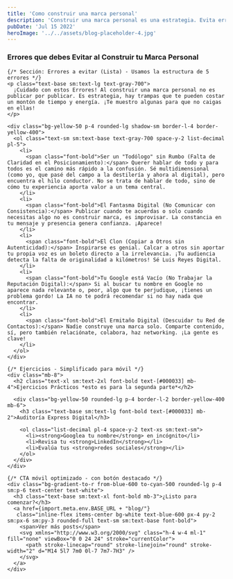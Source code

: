 ```yaml
---
title: 'Como construir una marca personal'
description: 'Construir una marca personal es una estrategia. Evita errores comunes que pueden costarte tiempo y energía, y aprende a posicionarte con claridad.'
pubDate: 'Jul 15 2022'
heroImage: '../../assets/blog-placeholder-4.jpg'
---
```







<section class="max-w-4xl mx-auto px-4 py-8 sm:py-12">
  <article class="prose prose-sm sm:prose-lg">
    <h1>Errores que debes Evitar al Construir tu Marca Personal</h1>

    {/* Sección: Errores a evitar (Lista) - Usamos la estructura de 5 errores */}
    <p class="text-base sm:text-lg text-gray-700">
      ¡Cuidado con estos Errores! Al construir una marca personal no es publicar por publicar. Es estrategia, hay trampas que te pueden costar un montón de tiempo y energía. ¡Te muestro algunas para que no caigas en ellas!
    </p>
    
    <div class="bg-yellow-50 p-4 rounded-lg shadow-sm border-l-4 border-yellow-400">
      <ol class="text-sm sm:text-base text-gray-700 space-y-2 list-decimal pl-5">
        <li>
          <span class="font-bold">Ser un "Todólogo" sin Rumbo (Falta de Claridad en el Posicionamiento):</span> Querer hablar de todo y para todos es el camino más rápido a la confusión. Sé multidimensional (como yo, que pasé del campo a la destilería y ahora al digital), pero encuentra el hilo conductor. No se trata de hablar de todo, sino de cómo tu experiencia aporta valor a un tema central.
        </li>
        <li>
          <span class="font-bold">El Fantasma Digital (No Comunicar con Consistencia):</span> Publicar cuando te acuerdas o solo cuando necesitas algo no es construir marca, es improvisar. La constancia en tu mensaje y presencia genera confianza. ¡Aparece!
        </li>
        <li>
          <span class="font-bold">El Clon (Copiar a Otros sin Autenticidad):</span> Inspirarse es genial. Calcar a otros sin aportar tu propia voz es un boleto directo a la irrelevancia. ¡Tu audiencia detecta la falta de originalidad a kilómetros! Sé Luis Reyes Digital.
        </li>
        <li>
          <span class="font-bold">Tu Google está Vacío (No Trabajar la Reputación Digital):</span> Si al buscar tu nombre en Google no aparece nada relevante o, peor, algo que te perjudique, ¡tienes un problema gordo! La IA no te podrá recomendar si no hay nada que encontrar.
        </li>
        <li>
          <span class="font-bold">El Ermitaño Digital (Descuidar tu Red de Contactos):</span> Nadie construye una marca solo. Comparte contenido, sí, pero también relaciónate, colabora, haz networking. ¡La gente es clave!
        </li>
      </ol>
    </div>

    {/* Ejercicios - Simplificado para móvil */}
    <div class="mb-8">
      <h2 class="text-xl sm:text-2xl font-bold text-[#000033] mb-4">Ejercicios Prácticos *esto es para la segunda parte*</h2>
      
      <div class="bg-yellow-50 rounded-lg p-4 border-l-2 border-yellow-400 mb-6">
        <h3 class="text-base sm:text-lg font-bold text-[#000033] mb-2">Auditoría Express Digital</h3>
        
        <ol class="list-decimal pl-4 space-y-2 text-xs sm:text-sm">
          <li><strong>Googlea tu nombre</strong> en incógnito</li>
          <li>Revisa tu <strong>LinkedIn</strong></li>
          <li>Evalúa tus <strong>redes sociales</strong></li>
        </ol>
      </div>
    </div>

    {/* CTA móvil optimizado - con botón destacado */}
    <div class="bg-gradient-to-r from-blue-600 to-cyan-500 rounded-lg p-4 sm:p-6 text-center text-white">
      <h3 class="text-base sm:text-xl font-bold mb-3">¿Listo para comenzar?</h3>
      <a href={import.meta.env.BASE_URL + "blog/"} 
       class="inline-flex items-center bg-white text-blue-600 px-4 py-2 sm:px-6 sm:py-3 rounded-full text-sm sm:text-base font-bold">
        <span>Ver más posts</span>
        <svg xmlns="http://www.w3.org/2000/svg" class="h-4 w-4 ml-1" fill="none" viewBox="0 0 24 24" stroke="currentColor">
          <path stroke-linecap="round" stroke-linejoin="round" stroke-width="2" d="M14 5l7 7m0 0l-7 7m7-7H3" />
        </svg>
      </a>
    </div>
  </article>
</section>